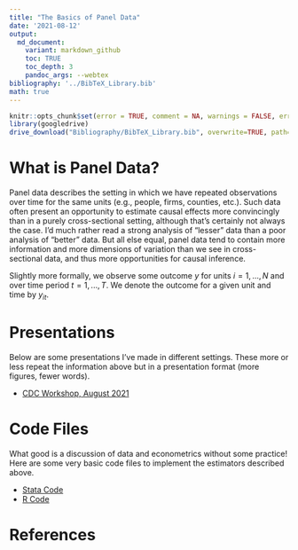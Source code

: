 ```yaml
---
title: "The Basics of Panel Data"
date: '2021-08-12'
output: 
  md_document:
    variant: markdown_github
    toc: TRUE
    toc_depth: 3
    pandoc_args: --webtex
bibliography: '../BibTeX_Library.bib'
math: true
---
```


```r
knitr::opts_chunk$set(error = TRUE, comment = NA, warnings = FALSE, errors = FALSE, messages = FALSE, tidy = FALSE, echo = FALSE)
library(googledrive)
drive_download("Bibliography/BibTeX_Library.bib", overwrite=TRUE, path='../BibTeX_Library.bib')
```

# What is Panel Data?

Panel data describes the setting in which we have repeated observations over time for the same units (e.g., people, firms, counties, etc.). Such data often present an opportunity to estimate causal effects more convincingly than in a purely cross-sectional setting, although that's certainly not always the case. I'd much rather read a strong analysis of "lesser" data than a poor analysis of "better" data. But all else equal, panel data tend to contain more information and more dimensions of variation than we see in cross-sectional data, and thus more opportunities for causal inference.

Slightly more formally, we observe some outcome $y$ for units $i=1,...,N$ and over time period $t=1,...,T$. We denote the outcome for a given unit and time by $y_{it}$. 


# Presentations
Below are some presentations I've made in different settings. These more or less repeat the information above but in a presentation format (more figures, fewer words). 

- [CDC Workshop, August 2021](https://imccart.github.io/empirical-methods/panel-data/slides/intro-cdc202108.html)





# Code Files
What good is a discussion of data and econometrics without some practice! Here are some very basic code files to implement the estimators described above.

- [Stata Code](code/Stata-panel.do)
- [R Code](code/R-panel.R)



# References